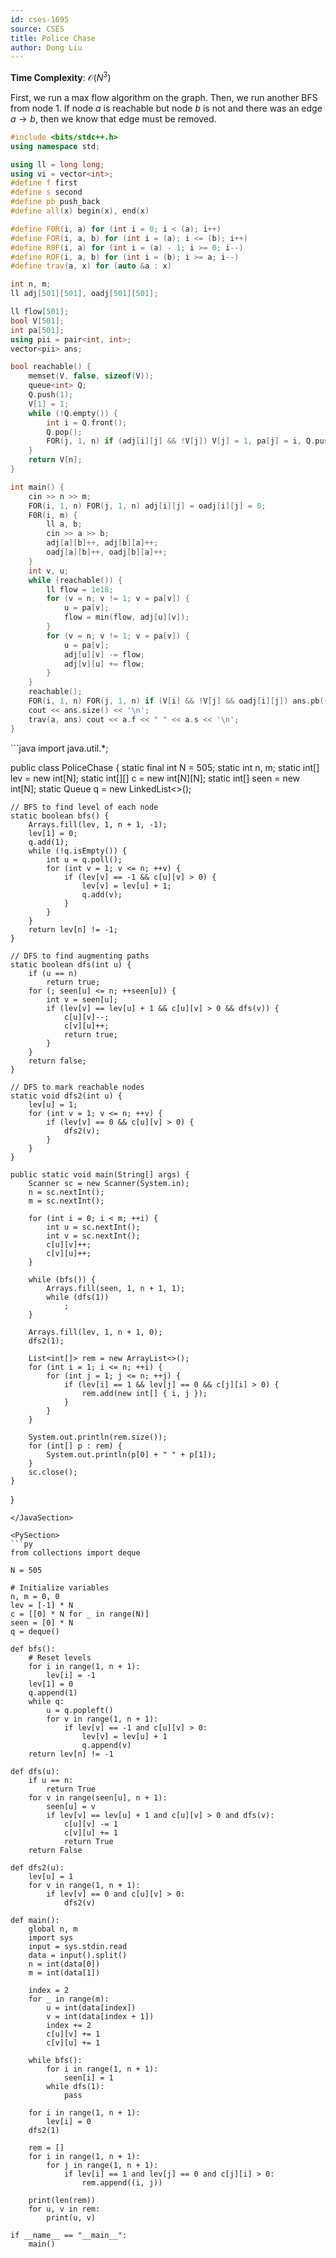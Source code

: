 ```yaml
---
id: cses-1695
source: CSES
title: Police Chase
author: Dong Liu
---
```


**Time Complexity**: $\mathcal O(N^3)$

First, we run a max flow algorithm on the graph. Then, we run another BFS from
node $1$. If node $a$ is reachable but node $b$ is not and there was an edge
$a\rightarrow b$, then we know that edge must be removed.

<LanguageSection>

<CPPSection>

```cpp
#include <bits/stdc++.h>
using namespace std;

using ll = long long;
using vi = vector<int>;
#define f first
#define s second
#define pb push_back
#define all(x) begin(x), end(x)

#define F0R(i, a) for (int i = 0; i < (a); i++)
#define FOR(i, a, b) for (int i = (a); i <= (b); i++)
#define R0F(i, a) for (int i = (a) - 1; i >= 0; i--)
#define ROF(i, a, b) for (int i = (b); i >= a; i--)
#define trav(a, x) for (auto &a : x)

int n, m;
ll adj[501][501], oadj[501][501];

ll flow[501];
bool V[501];
int pa[501];
using pii = pair<int, int>;
vector<pii> ans;

bool reachable() {
	memset(V, false, sizeof(V));
	queue<int> Q;
	Q.push(1);
	V[1] = 1;
	while (!Q.empty()) {
		int i = Q.front();
		Q.pop();
		FOR(j, 1, n) if (adj[i][j] && !V[j]) V[j] = 1, pa[j] = i, Q.push(j);
	}
	return V[n];
}

int main() {
	cin >> n >> m;
	FOR(i, 1, n) FOR(j, 1, n) adj[i][j] = oadj[i][j] = 0;
	F0R(i, m) {
		ll a, b;
		cin >> a >> b;
		adj[a][b]++, adj[b][a]++;
		oadj[a][b]++, oadj[b][a]++;
	}
	int v, u;
	while (reachable()) {
		ll flow = 1e18;
		for (v = n; v != 1; v = pa[v]) {
			u = pa[v];
			flow = min(flow, adj[u][v]);
		}
		for (v = n; v != 1; v = pa[v]) {
			u = pa[v];
			adj[u][v] -= flow;
			adj[v][u] += flow;
		}
	}
	reachable();
	FOR(i, 1, n) FOR(j, 1, n) if (V[i] && !V[j] && oadj[i][j]) ans.pb({i, j});
	cout << ans.size() << '\n';
	trav(a, ans) cout << a.f << " " << a.s << '\n';
}
```

</CPPSection>

<JavaSection>
```java
import java.util.*;

public class PoliceChase {
	static final int N = 505;
	static int n, m;
	static int[] lev = new int[N];
	static int[][] c = new int[N][N];
	static int[] seen = new int[N];
	static Queue<Integer> q = new LinkedList<>();

	// BFS to find level of each node
	static boolean bfs() {
		Arrays.fill(lev, 1, n + 1, -1);
		lev[1] = 0;
		q.add(1);
		while (!q.isEmpty()) {
			int u = q.poll();
			for (int v = 1; v <= n; ++v) {
				if (lev[v] == -1 && c[u][v] > 0) {
					lev[v] = lev[u] + 1;
					q.add(v);
				}
			}
		}
		return lev[n] != -1;
	}

	// DFS to find augmenting paths
	static boolean dfs(int u) {
		if (u == n)
			return true;
		for (; seen[u] <= n; ++seen[u]) {
			int v = seen[u];
			if (lev[v] == lev[u] + 1 && c[u][v] > 0 && dfs(v)) {
				c[u][v]--;
				c[v][u]++;
				return true;
			}
		}
		return false;
	}

	// DFS to mark reachable nodes
	static void dfs2(int u) {
		lev[u] = 1;
		for (int v = 1; v <= n; ++v) {
			if (lev[v] == 0 && c[u][v] > 0) {
				dfs2(v);
			}
		}
	}

	public static void main(String[] args) {
		Scanner sc = new Scanner(System.in);
		n = sc.nextInt();
		m = sc.nextInt();

		for (int i = 0; i < m; ++i) {
			int u = sc.nextInt();
			int v = sc.nextInt();
			c[u][v]++;
			c[v][u]++;
		}

		while (bfs()) {
			Arrays.fill(seen, 1, n + 1, 1);
			while (dfs(1))
				;
		}

		Arrays.fill(lev, 1, n + 1, 0);
		dfs2(1);

		List<int[]> rem = new ArrayList<>();
		for (int i = 1; i <= n; ++i) {
			for (int j = 1; j <= n; ++j) {
				if (lev[i] == 1 && lev[j] == 0 && c[j][i] > 0) {
					rem.add(new int[] { i, j });
				}
			}
		}

		System.out.println(rem.size());
		for (int[] p : rem) {
			System.out.println(p[0] + " " + p[1]);
		}
		sc.close();
	}
}
```
</JavaSection>

<PySection>
```py
from collections import deque

N = 505

# Initialize variables
n, m = 0, 0
lev = [-1] * N
c = [[0] * N for _ in range(N)]
seen = [0] * N
q = deque()

def bfs():
    # Reset levels
    for i in range(1, n + 1):
        lev[i] = -1
    lev[1] = 0
    q.append(1)
    while q:
        u = q.popleft()
        for v in range(1, n + 1):
            if lev[v] == -1 and c[u][v] > 0:
                lev[v] = lev[u] + 1
                q.append(v)
    return lev[n] != -1

def dfs(u):
    if u == n:
        return True
    for v in range(seen[u], n + 1):
        seen[u] = v
        if lev[v] == lev[u] + 1 and c[u][v] > 0 and dfs(v):
            c[u][v] -= 1
            c[v][u] += 1
            return True
    return False

def dfs2(u):
    lev[u] = 1
    for v in range(1, n + 1):
        if lev[v] == 0 and c[u][v] > 0:
            dfs2(v)

def main():
    global n, m
    import sys
    input = sys.stdin.read
    data = input().split()
    n = int(data[0])
    m = int(data[1])

    index = 2
    for _ in range(m):
        u = int(data[index])
        v = int(data[index + 1])
        index += 2
        c[u][v] += 1
        c[v][u] += 1

    while bfs():
        for i in range(1, n + 1):
            seen[i] = 1
        while dfs(1):
            pass

    for i in range(1, n + 1):
        lev[i] = 0
    dfs2(1)

    rem = []
    for i in range(1, n + 1):
        for j in range(1, n + 1):
            if lev[i] == 1 and lev[j] == 0 and c[j][i] > 0:
                rem.append((i, j))

    print(len(rem))
    for u, v in rem:
        print(u, v)

if __name__ == "__main__":
    main()

```
</PySection>


</LanguageSection>
